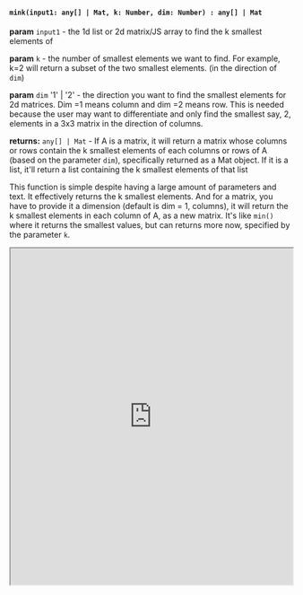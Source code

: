 

#### `mink(input1: any[] | Mat, k: Number, dim: Number) : any[] | Mat`

**param** `input1` - the 1d list or 2d matrix/JS array to find the k smallest elements of 

**param** `k` - the number of smallest elements we want to find. For example, k=2 will return a subset of the two smallest elements. (in the direction of `dim`)

**param** `dim` '1' | '2' - the direction you want to find the smallest elements for 2d matrices. Dim =1 means column and dim =2 means row. This is needed because the user may want to differentiate and only find the smallest say, 2, elements in a 3x3 matrix in the direction of columns. 

**returns:** `any[] | Mat` - If A is a matrix, it will return a matrix whose columns or rows contain the k smallest elements of each columns or rows of A (based on the parameter `dim`), specifically returned as a Mat object. If it is a list, it'll return a list containing the k smallest elements of that list

This function is simple despite having a large amount of parameters and text. It effectively returns the k smallest elements. And for a matrix, you have to provide it a dimension (default is dim = 1, columns), it will return the k smallest elements in each column of A, as a new matrix. It's like `min()` where it returns the smallest values, but can returns more now, specified by the parameter `k`. 

<iframe src="https://hlab.app/s/docs/hbook_mink"
    width="100%"
    height="600px">
</iframe>
